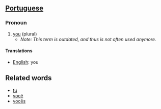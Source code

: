 ==[[Portuguese]]==
===Pronoun===
#[[you]] (plural)
#* ''Note: This term is outdated, and thus is not often used anymore.''

====Translations====
*[[English]]: you

==Related words==
*[[tu]]
*[[você]]
*[[vocês]]
